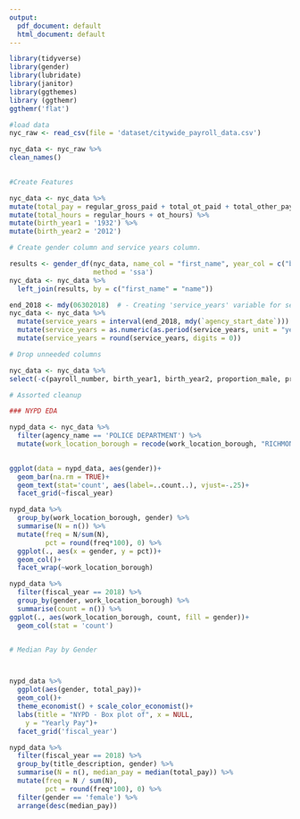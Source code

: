 ---
output:
  pdf_document: default
  html_document: default
---
```{r}
library(tidyverse)
library(gender)
library(lubridate)
library(janitor)
library(ggthemes)
library (ggthemr)
ggthemr('flat')

#load data
nyc_raw <- read_csv(file = 'dataset/citywide_payroll_data.csv')

nyc_data <- nyc_raw %>%
clean_names()

  
#Create Features

nyc_data <- nyc_data %>%
mutate(total_pay = regular_gross_paid + total_ot_paid + total_other_pay) %>%
mutate(total_hours = regular_hours + ot_hours) %>%
mutate(birth_year1 = '1932') %>%
mutate(birth_year2 = '2012')

# Create gender column and service years column.

results <- gender_df(nyc_data, name_col = "first_name", year_col = c("birth_year1", "birth_year2"),
                     method = 'ssa')
nyc_data <- nyc_data %>%
  left_join(results, by = c("first_name" = "name"))

end_2018 <- mdy(06302018)  # - Creating 'service_years' variable for seniority measurement.
nyc_data <- nyc_data %>%
  mutate(service_years = interval(end_2018, mdy(`agency_start_date`))) %>%
  mutate(service_years = as.numeric(as.period(service_years, unit = "year")) * -3.1689E-8) %>%
  mutate(service_years = round(service_years, digits = 0))

# Drop unneeded columns

nyc_data <- nyc_data %>%
select(-c(payroll_number, birth_year1, birth_year2, proportion_male, proportion_female, year_min, year_max))

# Assorted cleanup


```

```{r}

### NYPD EDA

nypd_data <- nyc_data %>%
  filter(agency_name == 'POLICE DEPARTMENT') %>%
  mutate(work_location_borough = recode(work_location_borough, "RICHMOND" = 'STATEN ISLAND'))
  

ggplot(data = nypd_data, aes(gender))+
  geom_bar(na.rm = TRUE)+
  geom_text(stat='count', aes(label=..count..), vjust=-.25)+
  facet_grid(~fiscal_year)

```
```{r}

nypd_data %>%
  group_by(work_location_borough, gender) %>%
  summarise(N = n()) %>%
  mutate(freq = N/sum(N),
         pct = round(freq*100), 0) %>%
  ggplot(., aes(x = gender, y = pct))+
  geom_col()+
  facet_wrap(~work_location_borough)


```


```{r}
nypd_data %>%
  filter(fiscal_year == 2018) %>%
  group_by(gender, work_location_borough) %>%
  summarise(count = n()) %>%
ggplot(., aes(work_location_borough, count, fill = gender))+
  geom_col(stat = 'count')



```

```{r} 
# Median Pay by Gender



nypd_data %>%
  ggplot(aes(gender, total_pay))+
  geom_col()+
  theme_economist() + scale_color_economist()+
  labs(title = "NYPD - Box plot of", x = NULL, 
    y = "Yearly Pay")+
  facet_grid('fiscal_year')


```










```{r}

nypd_data %>%
  filter(fiscal_year == 2018) %>%
  group_by(title_description, gender) %>%
  summarise(N = n(), median_pay = median(total_pay)) %>%
  mutate(freq = N / sum(N),
         pct = round(freq*100), 0) %>%
  filter(gender == 'female') %>%
  arrange(desc(median_pay))


```

